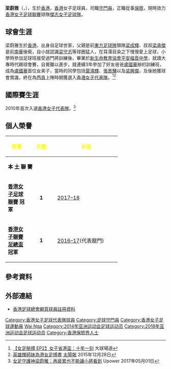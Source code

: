 {{Football player infobox
| playername     = 梁蔚雅 <br> Leung Wai Nga
| image          = 
| image_size     =
| fullname       = 梁蔚雅
| englishname    = Leung Wai Nga
| nickname       = Lay、[[葉鴻輝|葉鴻輝]]師妹
| birth_date     = {{birth date and age|1988|8|24}}
| birth_place    = [[香港|香港]]
| height         = {{height|m=1.72}}
| position       = [[守門員|守門員]]
| currentclub    = [[傑志女子足球隊|傑志女子足球隊]]
| clubnumber     = 
| youthyears1    = 
| youthclubs1    = 
| years1 = 
| clubs1 = [[西貢朋友足球會|西貢]]
| caps1  = 
| goals1 = 
| years2 = 
| clubs2 = [[加山足球隊|加山]]
| caps2  =  
| goals2 = 
| years3 = 2015-2016
| clubs3 = 會所一號
| caps3  = 16
| goals3 = 0
| years4 = 2016-2017
| clubs4 = [[龍門足球會|龍門]]
| caps4  = 16
| goals4 = 0
| years5 = 2017-
| clubs5 = [[傑志女子足球隊|傑志女子足球隊]]
| caps5  = 
| goals5 = 
| nationalyears1 = 2010–
| nationalteam1  = [[香港女子足球代表隊|香港]]
| nationalcaps1  = 
| nationalgoals1 = 
| nationalyears2 = 2013–
| nationalteam2  = [[香港五人制足球代表隊|香港女子五人足球隊]]
| nationalcaps2  = 
| nationalgoals2 = 
| pcupdate = 
| ntupdate = 
|}}
'''梁蔚雅'''（{{lang|en|'''Leung Wai Nga'''}}，{{bd|1988年|8月24日||}}），生於[[香港|香港]]，[[香港|香港]]女子足球員，司職[[守門員|守門員]]，正職從事[[保險|保險]]，現時效力[[香港女子足球聯賽|香港女子足球聯賽]]球隊[[傑志女子足球隊|傑志女子足球隊]]。

== 球會生涯 ==
梁蔚雅生於[[香港|香港]]，出身自足球世家，父親是前[[東方足球隊|東方足球隊]]領隊[[梁成輝|梁成輝]]、叔叔[[梁承傑|梁承傑]]是前[[南華足球隊|南華]]後衞，自小就認識[[梁守志|梁守志]]等球圈猛人，在耳濡目染之下慢慢愛上足球，小學時參加足球班接受過門將訓練後，畢業於[[新生命教育協會平安福音中學|新生命教育協會平安福音中學]]，就讀大專時代踢球會賽，自覺難以進步，就連續3年參加了好友爸爸[[盧國華|盧國華]]辦的訓練班，成為[[盧國華|盧國華]]首位女弟子，當時的同學包括[[葉鴻輝|葉鴻輝]]、[[張景驊|張景驊]]以及[[梁興傑|梁興傑]]，及後她獲球會賞識，終在為[[西貢朋友足球會|西貢]]上陣時期獲選入[[香港女子足球代表隊|香港女子代表隊]]。<ref>[https://roadtostadium.com/tag/%E6%A2%81%E8%94%9A%E9%9B%85/ 【女足脈搏 EP2】女子省港盃：十年一刻] {{Wayback|url=https://roadtostadium.com/tag/%E6%A2%81%E8%94%9A%E9%9B%85/ |date=20171225203316 }} 大球場道</ref><ref>[http://the-sun.on.cc/cnt/sport/20151228/00514_003.html 英雄輝師妹為港女足搏盡] {{Wayback|url=http://the-sun.on.cc/cnt/sport/20151228/00514_003.html |date=20171225203152 }} [[太陽報_(香港)|太陽報]] 2015年12月28日</ref>

==國際賽生涯==
2010年首次入選[[香港女子足球代表隊|香港女子代表隊]]。<ref>[https://www.upower.com.hk/article/50626-%E5%A5%B3%E8%B6%B3%E5%AE%88%E8%AD%B7%E7%A5%9E%E6%A2%81%E8%94%9A%E9%9B%85%EF%BC%9A%E5%86%8D%E7%96%B2%E7%B4%AF%E4%B9%9F%E4%B8%8D%E8%83%BD%E8%AE%93%E5%B0%8F%E5%B0%87%E7%9C%8B%E5%88%B0 女足守護神梁蔚雅：再疲累也不能讓小將看到] Upower 2017年05月01日</ref>

==個人榮譽==
{| width=60%
|- bgcolor=#00008B
!width=20%|<span style="color:yellow;"> '''榮譽'''</span>
!width=4%|<span style="color:yellow;"> '''次數'''</span>
!width=56%|<span style="color:yellow;"> '''年度'''</span>
|-
!colspan=3 bgcolor=#D0E7FF|<span style="color:black;"> '''本 土 聯 賽'''</span>
|- bgcolor=#FFE5B4
|'''[[香港女子足球聯賽|香港女子足球聯賽]] 冠軍'''
|align=center|'''1'''
|[[2017–18年香港女子足球聯賽|2017–18]]
|- bgcolor=#FFE5B4
|'''[[香港女子聯賽足總盃|香港女子聯賽足總盃]] 冠軍'''
|align=center|'''1'''
|[[2016–17年香港女子聯賽足總盃|2016–17]](代表龍門)
|}

==參考資料==
{{reflist}}

==外部連結==
* [https://www.hkfa.com/ch/club/325/detail?player=14009 香港足球總會網頁球員註冊資料] {{Wayback|url=https://www.hkfa.com/ch/club/325/detail?player=14009 |date=20190927120641 }}

{{傑志女子足球隊}}
{{DEFAULTSORT:Leung Wai Nga}} 
[[Category:香港女子足球代表隊球員|Category:香港女子足球代表隊球員]]
[[Category:足球守門員|Category:足球守門員]]
[[Category:香港女子足球運動員|Category:香港女子足球運動員]]
[[Category:梁姓|Wai Nga]]
[[Category:2014年亚洲运动会足球运动员|Category:2014年亚洲运动会足球运动员]]
[[Category:2018年亚洲运动会足球运动员|Category:2018年亚洲运动会足球运动员]]
[[Category:香港保險界人士|Category:香港保險界人士]]